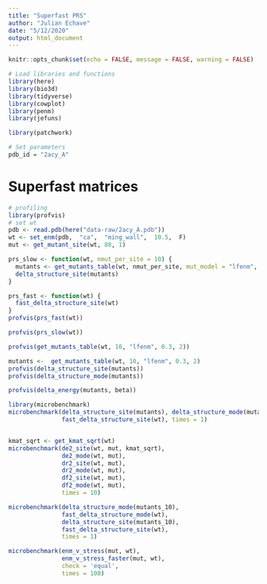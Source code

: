```yaml
---
title: "Superfast PRS"
author: "Julian Echave"
date: "5/12/2020"
output: html_document
---
```


```r
knitr::opts_chunk$set(echo = FALSE, message = FALSE, warning = FALSE)
```


```r
# Load libraries and functions
library(here)
library(bio3d)
library(tidyverse)
library(cowplot)
library(penm)
library(jefuns)

library(patchwork)
```

```r
# Set parameters
pdb_id = "2acy_A"
```


# Superfast matrices

```r
# profiling
library(profvis)
# set wt
pdb <- read.pdb(here("data-raw/2acy_A.pdb"))
wt <- set_enm(pdb,  "ca",  "ming_wall",  10.5,  F)
mut <- get_mutant_site(wt, 80, 1)

prs_slow <- function(wt, nmut_per_site = 10) {
  mutants <- get_mutants_table(wt, nmut_per_site, mut_model = "lfenm", mut_dl_sigma = 0.3, mut_sd_min = 2)
  delta_structure_site(mutants)
}

prs_fast <- function(wt) {
  fast_delta_structure_site(wt)
}
profvis(prs_fast(wt))

profvis(prs_slow(wt))

profvis(get_mutants_table(wt, 10, "lfenm", 0.3, 2))

mutants <-  get_mutants_table(wt, 10, "lfenm", 0.3, 2)
profvis(delta_structure_site(mutants))
profvis(delta_structure_mode(mutants))

profvis(delta_energy(mutants, beta))
```

```r
library(microbenchmark)
microbenchmark(delta_structure_site(mutants), delta_structure_mode(mutants), 
               fast_delta_structure_site(wt), times = 1)



```

```r
kmat_sqrt <- get_kmat_sqrt(wt)
microbenchmark(de2_site(wt, mut, kmat_sqrt),
               de2_mode(wt, mut),
               dr2_site(wt, mut),
               dr2_mode(wt, mut),
               df2_site(wt, mut),
               df2_mode(wt, mut),
               times = 10)
```
```r
microbenchmark(delta_structure_mode(mutants_10),
               fast_delta_structure_mode(wt),
               delta_structure_site(mutants_10),
               fast_delta_structure_site(wt),
               times = 1)

```
```r
microbenchmark(enm_v_stress(mut, wt),
               enm_v_stress_faster(mut, wt),
               check = 'equal',
               times = 100)
```

